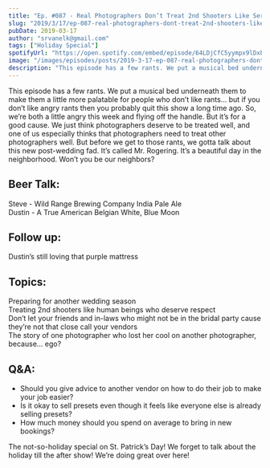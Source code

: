 ```yaml
---
title: "Ep. #087 - Real Photographers Don’t Treat 2nd Shooters Like Servants"
slug: "2019/3/17/ep-087-real-photographers-dont-treat-2nd-shooters-like-servants"
pubDate: 2019-03-17
author: "srvanelk@gmail.com"
tags: ["Holiday Special"]
spotifyUrl: "https://open.spotify.com/embed/episode/64LDjCfC5yympx9lDxbPzM?utm_source=generator"
image: "/images/episodes/posts/2019-3-17-ep-087-real-photographers-dont-treat-2nd-shooters-like-servants/Downtown_Indy_Engagement_Photography_007.webp"
description: "This episode has a few rants. We put a musical bed underneath them to make them a little more palatable for people who don’t like rants… but if you don’t like angry rants then you probably quit this show a long time ago. So, we’re both a little angry this week and flying off the handle. But it’s for a good cause. We just think photographers deserve to be treated well, and one of us especially thinks that photographers need to treat other photographers well. But before we get to those rants, we gotta talk about this new post-wedding fad. It’s called Mr. Rogering. It’s a beautiful day in the neighborhood. Won’t you be our neighbors?"
---
```


This episode has a few rants. We put a musical bed underneath them to make them a little more palatable for people who don’t like rants… but if you don’t like angry rants then you probably quit this show a long time ago. So, we’re both a little angry this week and flying off the handle. But it’s for a good cause. We just think photographers deserve to be treated well, and one of us especially thinks that photographers need to treat other photographers well. But before we get to those rants, we gotta talk about this new post-wedding fad. It’s called Mr. Rogering. It’s a beautiful day in the neighborhood. Won’t you be our neighbors?

## Beer Talk:  
Steve - Wild Range Brewing Company India Pale Ale  
Dustin - A True American Belgian White, Blue Moon

## Follow up:
Dustin’s still loving that purple mattress

## Topics:  
Preparing for another wedding season  
Treating 2nd shooters like human beings who deserve respect  
Don’t let your friends and in-laws who might not be in the bridal party cause they’re not that close call your vendors  
The story of one photographer who lost her cool on another photographer, because… ego?

## Q&A:
- Should you give advice to another vendor on how to do their job to make your job easier?
- Is it okay to sell presets even though it feels like everyone else is already selling presets?
- How much money should you spend on average to bring in new bookings?

The not-so-holiday special on St. Patrick’s Day! We forget to talk about the holiday till the after show! We’re doing great over here!